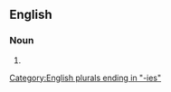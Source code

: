 ==English==

===Noun===
{{head|en|noun form}}

# {{plural of|frumenty|lang=en}}

[[Category:English plurals ending in "-ies"]]